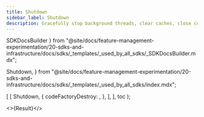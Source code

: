 ```yaml
---
title: Shutdown
sidebar_label: Shutdown
description: Gracefully stop background threads, clear caches, close connections, and flush data.
---
```


  SDKDocsBuilder
} from "@site/docs/feature-management-experimentation/20-sdks-and-infrastructure/docs/sdks/_templates/_used_by_all_sdks/_SDKDocsBuilder.mdx";

  Shutdown,
} from "@site/docs/feature-management-experimentation/20-sdks-and-infrastructure/docs/sdks/_templates/_used_by_all_sdks/index.mdx";



  [
    [
      Shutdown,
      {
        codeFactoryDestroy: <FactoryDestroy />,
      },
    ],
  ],
  toc
);

<>{Result}</>